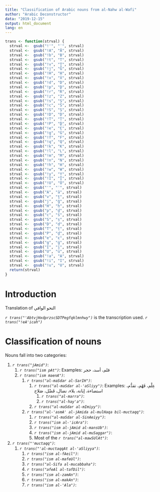 ```yaml
---
title: "Classification of Arabic nouns from al-Nahw al-Wafi"
author: "Arabic Deconstructor"
data: "2019-12-15"
output: html_document
lang: en
---
```

```r
trans <- function(strval) {
  strval <-  gsub("!'", "ʾ", strval)
  strval <-  gsub("!A", "Ā", strval)
  strval <-  gsub("!b", "B", strval)
  strval <-  gsub("!t", "T", strval)
  strval <-  gsub("!v", "Ṯ", strval)
  strval <-  gsub("!j", "Ǧ", strval)
  strval <-  gsub("!H", "Ḥ", strval)
  strval <-  gsub("!x", "X", strval)
  strval <-  gsub("!d", "D", strval)
  strval <-  gsub("!p", "Ḏ", strval)
  strval <-  gsub("!r", "R", strval)
  strval <-  gsub("!z", "Z", strval)
  strval <-  gsub("!s", "S", strval)
  strval <-  gsub("!c", "Š", strval)
  strval <-  gsub("!S", "Ṣ", strval)
  strval <-  gsub("!D", "Ḍ", strval)
  strval <-  gsub("!T", "Ṭ", strval)
  strval <-  gsub("!P", "Ḏ̣", strval)
  strval <-  gsub("!e", "Ɛ", strval)
  strval <-  gsub("!g", "Ġ", strval)
  strval <-  gsub("!f", "F", strval)
  strval <-  gsub("!q", "Q", strval)
  strval <-  gsub("!k", "K", strval)
  strval <-  gsub("!l", "L", strval)
  strval <-  gsub("!m", "M", strval)
  strval <-  gsub("!n", "N", strval)
  strval <-  gsub("!h", "H", strval)
  strval <-  gsub("!w", "W", strval)
  strval <-  gsub("!y", "Y", strval)
  strval <-  gsub("!I", "Ī", strval)
  strval <-  gsub("!U", "Ū", strval)
  strval <-  gsub("'", "ʾ", strval)
  strval <-  gsub("A", "ā", strval)
  strval <-  gsub("v", "ṯ", strval)
  strval <-  gsub("j", "ǧ", strval)
  strval <-  gsub("H", "ḥ", strval)
  strval <-  gsub("p", "ḏ", strval)
  strval <-  gsub("c", "š", strval)
  strval <-  gsub("S", "ṣ", strval)
  strval <-  gsub("D", "ḍ", strval)
  strval <-  gsub("T", "ṭ", strval)
  strval <-  gsub("P", "ḏ̣", strval)
  strval <-  gsub("e", "ɛ", strval)
  strval <-  gsub("g", "ġ", strval)
  strval <-  gsub("I", "ī", strval)
  strval <-  gsub("U", "ū", strval)
  strval <-  gsub("!a", "A", strval)
  strval <-  gsub("!i", "I", strval)
  strval <-  gsub("!u", "U", strval)
  return(strval)
} 
```
# Introduction

Translation of [النحو الوافي]{lang=ar}

_`r trans("'AbtvjHxdprzscSDTPegfqklmnhwy")`_ is the transcription used. _`r trans("!eA'icah")`_

# Classification of nouns

Nouns fall into two categories:

1. _`r trans("jAmid")`_:
   1. _`r trans("ism pAt")`_: Examples: [قلم، أسد، حجر]{lang=ar}
   2. _`r trans("ism maenA")`_:
      1. _`r trans("al-maSdar al-SarIH")`_:
         1. _`r trans("al-maSdar al-'aSliyy")`_: Examples: [عِلْم، فَهْم، تقدُّم، استضاءة، إبانة، بلاء، نضال، فَضْل، صَلاح]{lang=ar}
            1. _`r trans("al-marra")`_:
            1. _`r trans("al-hay'a")`_:
         1. _`r trans("al-maSdar al-mImiyy")`_:
      2. _`r trans("al-'asmA' al-jAmida al-mulHaqa bil-muctaqq")`_:
         1. _`r trans("al-maSdar al-SinAeiyy")`_:
         1. _`r trans("ism al-'icAra")`_:
         1. _`r trans("ism al-jAmid al-mansUb")`_:
         1. _`r trans("ism al-jAmid al-muSaggar")`_:
         1. Most of the _`r trans("al-mawSUlAt")`_:
2. _`r trans("'muctaqq")`_:
   1. _`r trans("'al-muctaqqAt al-'aSliyya")`_:
      1. _`r trans("ism al-fAeil")`_:
      1. _`r trans("ism al-mafeUl")`_:
      1. _`r trans("al-Sifa al-mucabbaha")`_:
      1. _`r trans("afeAl al-tafDil")`_:
      1. _`r trans("ism al-zamAn")`_:
      1. _`r trans("ism al-makAn")`_:
      1. _`r trans("ism al-'Ala")`_:



